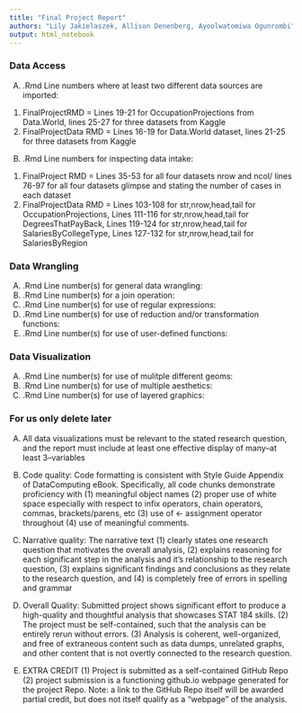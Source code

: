 ```yaml
---
title: "Final Project Report"
authors: "Lily Jakielaszek, Allison Denenberg, Ayoolwatomiwa Ogunrombi"
output: html_notebook
---
```


### Data Access 

(A) .Rmd Line numbers where at least two different data sources are imported:
1. FinalProjectRMD = Lines 19-21 for OccupationProjections from Data.World, lines 25-27 for three datasets from Kaggle
2. FinalProjectData RMD = Lines 16-19 for Data.World dataset, lines 21-25 for three datasets from Kaggle
(B) .Rmd Line numbers for inspecting data intake:
1. FinalProject RMD = Lines 35-53 for all four datasets nrow and ncol/ lines 76-97 for all four datasets glimpse and stating the number of cases in each dataset
2. FinalProjectData RMD = Lines 103-108 for str,nrow,head,tail for OccupationProjections, Lines 111-116 for str,nrow,head,tail for DegreesThatPayBack, Lines 119-124 for str,nrow,head,tail for SalariesByCollegeType, Lines 127-132 for str,nrow,head,tail for SalariesByRegion

### Data Wrangling

(A) .Rmd Line number(s) for general data wrangling:
(B) .Rmd Line number(s) for a join operation:
(D) .Rmd Line number(s) for use of regular expressions:
(E) .Rmd Line number(s) for use of reduction and/or transformation functions: 
(F) .Rmd Line number(s) for use of user-defined functions:

### Data Visualization

(A) .Rmd Line number(s) for use of mulitple different geoms:
(B) .Rmd Line number(s) for use of multiple aesthetics:
(C) .Rmd Line number(s) for use of layered graphics:

### For us only delete later
(A) All data visualizations must be relevant to the stated research question, and the report must include at
least one effective display of many–at least 3–variables

(B) Code quality: Code formatting is consistent with Style Guide Appendix of DataComputing eBook.
Specifically, all code chunks demonstrate proficiency with (1) meaningful object names (2) proper use
of white space especially with respect to infix operators, chain operators, commas, brackets/parens, etc (3) use of <- assignment operator throughout (4) use of meaningful comments.

(C) Narrative quality: The narrative text (1) clearly states one research question that motivates the overall
analysis, (2) explains reasoning for each significant step in the analysis and it’s relationship to the
research question, (3) explains significant findings and conclusions as they relate to the research question,
and (4) is completely free of errors in spelling and grammar

(D) Overall Quality: Submitted project shows significant effort to produce a high-quality and thoughtful
analysis that showcases STAT 184 skills. (2) The project must be self-contained, such that the analysis
can be entirely rerun without errors. (3) Analysis is coherent, well-organized, and free of extraneous
content such as data dumps, unrelated graphs, and other content that is not overtly connected to the
research question.

(E) EXTRA CREDIT (1) Project is submitted as a self-contained GitHub Repo (2) project submission is a
functioning github.io webpage generated for the project Repo. Note: a link to the GitHub Repo itself
will be awarded partial credit, but does not itself qualify as a “webpage” of the analysis.



